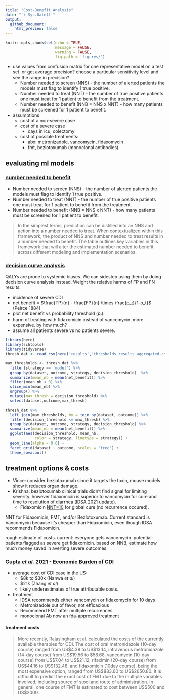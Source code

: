 ```yaml
---
title: "Cost-Benefit Analysis"
date: "`r Sys.Date()`"
output: 
  github_document:
    html_preview: false
---
```


```r
knitr::opts_chunk$set(echo = TRUE,
                      message = FALSE,
                      warning = FALSE,
                      fig.path = 'figures/')
```

- use values from confusion matrix for one representative model on a test set. or get average precision? choose a particular sensitivity level and see the range in precision?
  - Number needed to screen (NNS) - the number of alerted patients the models must flag to identify 1 true positive. 
  - Number needed to treat (NNT) - the number of true positive patients one must treat for 1 patient to benefit from the treatment.
  - Number needed to benefit (NNB = NNS x NNT) - how many patients must be screened for 1 patient to benefit.
- assumptions
  - cost of a non-severe case
  - cost of a severe case
    - days in icu, colectomy
  - cost of possible treatments:
    - abx: metronizadole, vancomycin, fidaxomycin
    - fmt, bezlotoxumab (monoclonal antibodies) 


## evaluating ml models

### [number needed to benefit](https://academic.oup.com/jamia/article-abstract/26/12/1655/5516459)

- Number needed to screen (NNS) - the number of alerted patients the models must flag to identify 1 true positive. 
- Number needed to treat (NNT) - the number of true positive patients one must treat for 1 patient to benefit from the treatment.
- Number needed to benefit (NNB = NNS x NNT) - how many patients must be screened for 1 patient to benefit.

> In the simplest terms, prediction can be distilled into an NNS and action into a number needed to treat. When contextualized within this framework, the product of NNS and number needed to treat results in a number needed to benefit. The table outlines key variables in this framework that will alter the estimated number needed to benefit across different modeling and implementation scenarios.

### [decision curve analysis](https://journals.sagepub.com/doi/10.1177/0272989X06295361)

QALYs are prone to systemic biases. 
We can sidestep using them by doing decision curve analysis instead.
Weight the relative harms of FP and FN results.

- incidence of severe CDI
- net benefit = $\frac{TP}{n} - \frac{FP}{n} \times \frac{p_t}{1-p_t}$ (Peirce 1884)
- plot net benefit vs probability threshold ($p_t$).
- harm of treating with fidaxomicin instead of vancomycin: more expensive. by how much?
- assume all patients severe vs no patients severe.

```r
library(here)
library(schtools)
library(tidyverse)
thresh_dat <- read_csv(here('results','thresholds_results_aggregated.csv'))

max_thresholds <- thresh_dat %>% 
  filter(strategy == 'model') %>% 
  group_by(dataset, outcome, strategy, decision_threshold)  %>% 
  summarize(mean_nb = mean(net_benefit)) %>% 
  filter(mean_nb < 0) %>% 
  slice_min(mean_nb) %>% 
  ungroup() %>% 
  mutate(max_thresh = decision_threshold) %>% 
  select(dataset,outcome,max_thresh)

thresh_dat %>% 
  left_join(max_thresholds, by = join_by(dataset, outcome)) %>% 
  filter(decision_threshold <= max_thresh) %>% 
  group_by(dataset, outcome, strategy, decision_threshold) %>% 
  summarize(mean_nb = mean(net_benefit)) %>% 
  ggplot(aes(decision_threshold, mean_nb, 
             color = strategy, linetype = strategy)) +
  geom_line(alpha = 0.6) +
  facet_grid(dataset ~ outcome, scales = 'free') +
  theme_sovacool()
```


## treatment options & costs

- Vince: consider bezlotoxumab since it targets the toxin, mouse models show it reduces organ damage.
- Krishna: bezlotoxumab clinical trials didn't find signal for limiting severity. however fidaxomicin is superior to vancomycin for cure and time to resolution of diarrhea ([IDSA 2021 update](https://doi.org/10.1093/cid/ciab549)).
  - Fidaxomicin [NNT=10](https://thennt.com/nnt/oral-fidaxomicin-versus-vancomycin-clostridioides-difficile-infection/) for global cure (no recurrence occured).

NNT for Fidaxomicin, FMT, and/or Bezlotoxumab. Current standard is Vancomycin
because it's cheaper than Fidaxomicin, even though IDSA recommends Fidaxomicin.

rough estimate of costs.
current: everyone gets vancomycin.
potential: patients flagged as severe get fidaxomicin. based on NNB, estimate
how much money saved in averting severe outcomes.

### [Gupta _et al._ 2021 - Economic Burden of CDI](https://journals.sagepub.com/doi/10.1177/17562848211018654)

- average cost of CDI case in the US: 
  - \$8k to \$30k (Nanwa _et al_)
  - \$21k (Zhang _et al_)
  - likely underestimates of true attributable costs.
- treatment   
  - IDSA recommends either vancomycin or fidaxomycin for 10 days
  - Metronizadole out of favor, not efficacious
  - Recommend FMT after multiple recurrences
  - monoclonal Ab now an fda-approved treatment

#### treatment costs

> More recently, Rajasingham et al. calculated the costs of the currently
> available therapies for CDI.
> The cost of oral metronidazole (10-day course) ranged from US$4.38 to
> US$13.14, intravenous metronidazole (14-day course) from US$19.56 to $58.68,
> vancomycin (10-day course) from US$7.04 to US$21.12, rifaximin (20-day course)
> from US$44.16 to US$132.48, and fidaxomicin (10day course), being the most
> expensive option, ranged from US$883.60 to US$2650.80. It is difficult to
> predict the exact cost of FMT due to the multiple variables involved, including
> source of stool and route of administration. In general, one course of FMT is
> estimated to cost between US$500 and US$2000.


